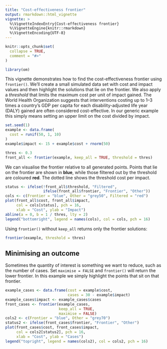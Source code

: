 ```yaml
---
title: "Cost-effectiveness frontier"
output: rmarkdown::html_vignette
vignette: >
  %\VignetteIndexEntry{Cost-effectiveness frontier}
  %\VignetteEngine{knitr::rmarkdown}
  %\VignetteEncoding{UTF-8}
---
```


```r
knitr::opts_chunk$set(
  collapse = TRUE,
  comment = "#>"
)
```

```r
library(om)
```

This vignette demonstrates how to find the cost-effectiveness frontier using
`frontier()`. We'll create a small simulated data set with cost and impact
values and then highlight the solutions that lie on the frontier. We also apply
a *threshold* that limits the maximum cost per unit of impact gained. The World
Health Organization suggests that interventions costing up to 1–3 times a
country's GDP per capita for each disability-adjusted life year (DALY) gained
are often considered cost-effective. In our generic example this simply means
setting an upper limit on the cost divided by impact.

```r
set.seed(1)
example <- data.frame(
  cost = runif(50, 1, 10)
)
example$impact <- 15 + example$cost + rnorm(50)

thres <- 0.3
front_all <- frontier(example, keep_all = TRUE, threshold = thres)
```

We can visualise the frontier relative to all generated points. Points that lie
on the frontier are shown in **blue**, while those filtered out by the
threshold are coloured **red**. The dotted line shows the threshold cost per
impact.

```r
status <- ifelse(!front_all$threshold, "Filtered",
                 ifelse(front_all$frontier, "Frontier", "Other"))
cols <- c(Frontier = "blue", Other = "grey50", Filtered = "red")
plot(front_all$cost, front_all$impact,
     col = cols[status], pch = 16,
     xlab = "Cost", ylab = "Impact")
abline(a = 0, b = 1 / thres, lty = 2)
legend("bottomright", legend = names(cols), col = cols, pch = 16)
```

Using `frontier()` without `keep_all` returns only the frontier solutions:

```r
frontier(example, threshold = thres)
```

## Minimising an outcome

Sometimes the quantity of interest is something we want to reduce, such as the number of cases. Set `maximise = FALSE` and `frontier()` will return the lower frontier. In this example we simply highlight the points that sit on that frontier.

```r
example_cases <- data.frame(cost = example$cost,
                            cases = 30 - example$impact)
example_cases$impact <- example_cases$cases
front_cases <- frontier(example_cases,
                        keep_all = TRUE,
                        maximise = FALSE)
cols2 <- c(Frontier = "blue", Other = "grey70")
status2 <- ifelse(front_cases$frontier, "Frontier", "Other")
plot(front_cases$cost, front_cases$impact,
     col = cols2[status2], pch = 16,
     xlab = "Cost", ylab = "Cases")
legend("topright", legend = names(cols2), col = cols2, pch = 16)
```
